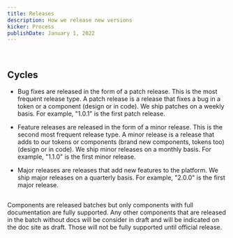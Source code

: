 ```yaml
---
title: Releases
description: How we release new versions
kicker: Process
publishDate: January 1, 2022
---
```


<BR />

## Cycles

- Bug fixes are released in the form of a patch release. This is the most frequent release type. A patch release is a release that fixes a bug in a token or a component (design or in code). We ship patches on a weekly basis. For example, "1.0.1" is the first patch release.

- Feature releases are released in the form of a minor release. This is the second most frequent release type. A minor release is a release that adds to our tokens or components (brand new components, tokens too) (design or in code). We ship minor releases on a monthly basis. For example, "1.1.0" is the first minor release.

- Major releases are releases that add new features to the platform. We ship major releases on a quarterly basis. For example, "2.0.0" is the first major release.

<InlineSVG
  path="/img/process/release/release-diagram.svg"
  width={400}
  height={200}
/>

##

Components are released batches but only components with full documentation are fully supported. Any other components that are released in the batch without docs will be consider in draft and will be indicated on the doc site as draft. Those will not be fully supported until official release.
